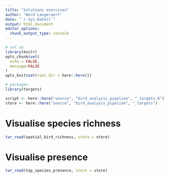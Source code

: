 ```yaml
---
title: "Solutions exercises"
author: "Ward Langeraert"
date: "`r Sys.Date()`"
output: html_document
editor_options: 
  chunk_output_type: console
---
```


```r
# set up
library(knitr)
opts_chunk$set(
  echo = FALSE,
  message=FALSE
)
opts_knit$set(root.dir = here::here())
```

```r
# packages
library(targets)

script <- here::here("source", "bird_analysis_pipeline", "_targets.R")
store <- here::here("source", "bird_analysis_pipeline", "_targets")
```

# Visualise species richness

```r
tar_read(spatial_bird_richness, store = store)
```

# Visualise presence

```r
tar_read(top_species_presence, store = store)
```
